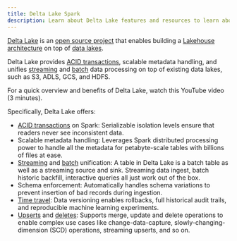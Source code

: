 ```yaml
---
title: Delta Lake Spark
description: Learn about Delta Lake features and resources to learn about Delta Lake.
---
```


[Delta Lake](https://delta.io) is an [open source
project](https://github.com/delta-io/delta) that enables building a [Lakehouse
architecture](https://databricks.com/blog/2020/01/30/what-is-a-data-lakehouse.html)
on top of [data lakes](https://databricks.com/discover/data-lakes/introduction).

Delta Lake provides [ACID transactions](concurrency-control.md), scalable
metadata handling, and unifies [streaming](delta-streaming.md) and
[batch](delta-batch.md) data processing on top of existing data lakes, such as
S3, ADLS, GCS, and HDFS.

For a quick overview and benefits of Delta Lake, watch this YouTube video (3
minutes).

Specifically, Delta Lake offers:

- [ACID transactions](concurrency-control.md) on Spark: Serializable isolation
  levels ensure that readers never see inconsistent data.
- Scalable metadata handling: Leverages Spark distributed processing power to
  handle all the metadata for petabyte-scale tables with billions of files at
  ease.
- [Streaming](delta-streaming.md) and [batch](delta-batch.md) unification: A
  table in Delta Lake is a batch table as well as a streaming source and sink.
  Streaming data ingest, batch historic backfill, interactive queries all just
  work out of the box.
- Schema enforcement: Automatically handles schema variations to prevent
  insertion of bad records during ingestion.
- [Time travel](delta-batch.md#deltatimetravel): Data versioning enables
  rollbacks, full historical audit trails, and reproducible machine learning
  experiments.
- [Upserts](delta-update.md#delta-merge) and
  [deletes](delta-update.md#delta-delete): Supports merge, update and delete
  operations to enable complex use cases like change-data-capture,
  slowly-changing-dimension (SCD) operations, streaming upserts, and so on.
